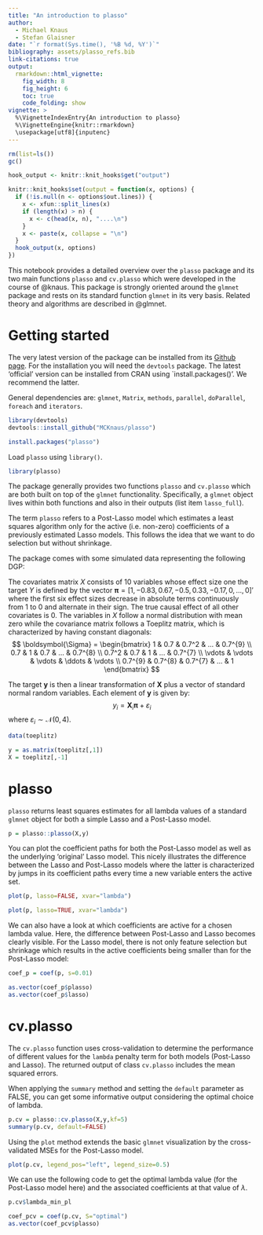 ```yaml
---
title: "An introduction to plasso"
author:
  - Michael Knaus
  - Stefan Glaisner
date: "`r format(Sys.time(), '%B %d, %Y')`"
bibliography: assets/plasso_refs.bib
link-citations: true
output:
  rmarkdown::html_vignette:
    fig_width: 8
    fig_height: 6
    toc: true
    code_folding: show
vignette: >
  %\VignetteIndexEntry{An introduction to plasso}
  %\VignetteEngine{knitr::rmarkdown}
  \usepackage[utf8]{inputenc}
---
```


```r

rm(list=ls())
gc()

hook_output <- knitr::knit_hooks$get("output")

knitr::knit_hooks$set(output = function(x, options) {
  if (!is.null(n <- options$out.lines)) {
    x <- xfun::split_lines(x)
    if (length(x) > n) {
      x <- c(head(x, n), "....\n")
    }
    x <- paste(x, collapse = "\n")
  }
  hook_output(x, options)
})

```

This notebook provides a detailed overview over the `plasso` package and its two main functions `plasso` and `cv.plasso` which were developed in the course of @knaus. This package is strongly oriented around the `glmnet` package and rests on its standard function `glmnet` in its very basis. Related theory and algorithms are described in @glmnet.


# Getting started

The very latest version of the package can be installed from its [Github page](https://github.com/MCknaus/plasso). For the installation you will need the `devtools` package. The latest 'official' version can be installed from CRAN using `install.packages()'. We recommend the latter.

General dependencies are: `glmnet`, `Matrix`, `methods`, `parallel`, `doParallel`, `foreach` and `iterators`.

```r

library(devtools)
devtools::install_github("MCKnaus/plasso")

install.packages("plasso")

```

Load `plasso` using `library()`.

```r

library(plasso)

```

The package generally provides two functions `plasso` and `cv.plasso` which are both built on top of the `glmnet` functionality. Specifically, a `glmnet` object lives within both functions and also in their outputs (list item `lasso_full`).

The term `plasso` refers to a Post-Lasso model which estimates a least squares algorithm only for the active (i.e. non-zero) coefficients of a previously estimated Lasso models. This follows the idea that we want to do selection but without shrinkage.

The package comes with some simulated data representing the following DGP:

The covariates matrix $X$ consists of 10 variables whose effect size one the target $Y$ is defined by the vector $\boldsymbol{\pi} = [1, -0.83, 0.67, -0.5, 0.33, -0.17, 0, ..., 0]'$ where the first six effect sizes decrease in absolute terms continuously from 1 to 0 and alternate in their sign. The true causal effect of all other covariates is 0. The variables in $X$ follow a normal distribution with mean zero while the covariance matrix follows a Toeplitz matrix, which is characterized by having constant diagonals:
$$
\boldsymbol{\Sigma} = \begin{bmatrix} 1 & 0.7 & 0.7^2 & ... & 0.7^{9} \\ 0.7 & 1 & 0.7 & ... & 0.7^{8} \\ 0.7^2 & 0.7 & 1 & ... & 0.7^{7} \\ \vdots & \vdots & \vdots & \ddots & \vdots \\ 0.7^{9} & 0.7^{8} & 0.7^{7} & ... & 1 \end{bmatrix}
$$

The target $\boldsymbol{y}$ is then a linear transformation of $\boldsymbol{X}$ plus a vector of standard normal random variables. Each element of $\boldsymbol{y}$ is given by:
$$
y_i = \boldsymbol{X}_i \boldsymbol{\pi} + \varepsilon_i
$$
where $\varepsilon_i \sim \mathcal{N}(0,4)$.

```r

data(toeplitz)

y = as.matrix(toeplitz[,1])
X = toeplitz[,-1]

```

# plasso

`plasso` returns least squares estimates for all lambda values of a standard `glmnet` object for both a simple Lasso and a Post-Lasso model.

```r

p = plasso::plasso(X,y)

```

You can plot the coefficient paths for both the Post-Lasso model as well as the underlying 'original' Lasso model. This nicely illustrates the difference between the Lasso and Post-Lasso models where the latter is characterized by jumps in its coefficient paths every time a new variable enters the active set.

```r

plot(p, lasso=FALSE, xvar="lambda")

plot(p, lasso=TRUE, xvar="lambda")

```

We can also have a look at which coefficients are active for a chosen lambda value. Here, the difference between Post-Lasso and Lasso becomes clearly visible. For the Lasso model, there is not only feature selection but shrinkage which results in the active coefficients being smaller than for the Post-Lasso model:

```r

coef_p = coef(p, s=0.01)

as.vector(coef_p$plasso)
as.vector(coef_p$lasso)

```


# cv.plasso

The `cv.plasso` function uses cross-validation to determine the performance of different values for the `lambda` penalty term for both models (Post-Lasso and Lasso). The returned output of class `cv.plasso` includes the mean squared errors.

When applying the `summary` method and setting the `default` parameter as FALSE, you can get some informative output considering the optimal choice of lambda.

```r

p.cv = plasso::cv.plasso(X,y,kf=5)
summary(p.cv, default=FALSE)

```

Using the `plot` method extends the basic `glmnet` visualization by the cross-validated MSEs for the Post-Lasso model.

```r

plot(p.cv, legend_pos="left", legend_size=0.5)

```

We can use the following code to get the optimal lambda value (for the Post-Lasso model here) and the associated coefficients at that value of $\lambda$.

```r

p.cv$lambda_min_pl

```

```r

coef_pcv = coef(p.cv, S="optimal")
as.vector(coef_pcv$plasso)

```

<br>
<br>